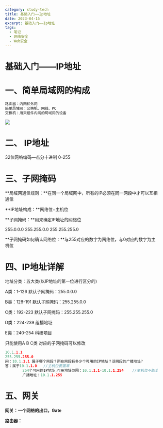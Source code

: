 ```yaml
---
category: study-tech
title: 基础入门——Ip地址
date: 2023-04-15
excerpt: 基础入门——Ip地址
tags:
  - 笔记
  - 网络安全
  - Web安全
---
```

# 基础入门——IP地址

# 一、简单局域网的构成

```c
路由器：内网和外网
简单局域网：交换机、网线、PC
交换机：用来组件内网的局域网的设备
```

![](https://cdn.jsdelivr.net/gh/yy0691/img-bed@main/Net_Safe_Notion/Untitled%20114.png)

# 二、 IP地址

32位网络编码—点分十进制          0-255

# 三、子网掩码

**局域网通信规则：**在同一个局域网中，所有的IP必须在同一网段中才可以互相通信

**IP地址构成：**网络位+主机位

**子网掩码：**用来确定IP地址的网络位

255.0.0.0
255.255.0.0
255.255.255.0

**子网掩码如何确认网络位：**与255对应的数字为网络位，与0对应的数字为主机位

# 四、IP地址详解

地址分类：五大类(以IP地址的第一位进行区分的)

A类：1-126       默认子网掩码：255.0.0.0

B类：128-191    默认子网掩码：255.255.0.0

C类：192-223    默认子网掩码：255.255.255.0

D类：224-239    组播地址

E类：240-254     科研项目

只能使用A B C类   对应的子网掩码可以修改

```c
10.1.1.1
255.255.255.0
问：10.1.1.1 属于哪个网段？所在网段有多少个可用的IP地址？该网段的广播地址?
答：属于10.1.1.0   //主机位要置零
		254个可用的IP地址,可用地址范围：10.1.1.1-10.1.1.254    //主机位不能全为0，也不能全为255
		广播地址：10.1.1.255
```

# 五、网关

**网关：一个网络的出口，Gate**

**路由器：**